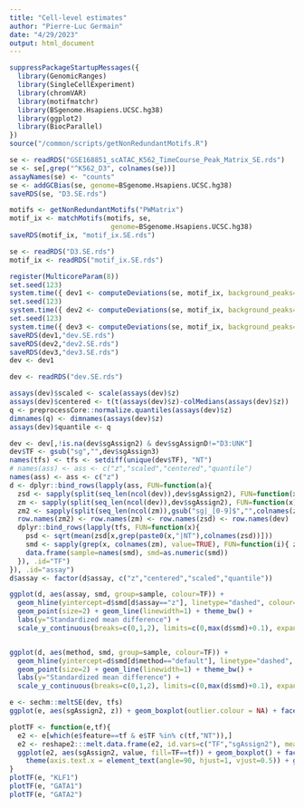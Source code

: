 ```yaml
---
title: "Cell-level estimates"
author: "Pierre-Luc Germain"
date: "4/29/2023"
output: html_document
---
```


```r
suppressPackageStartupMessages({
  library(GenomicRanges)
  library(SingleCellExperiment)
  library(chromVAR)
  library(motifmatchr)
  library(BSgenome.Hsapiens.UCSC.hg38)
  library(ggplot2)
  library(BiocParallel)
})
source("/common/scripts/getNonRedundantMotifs.R")
```


```r
se <- readRDS("GSE168851_scATAC_K562_TimeCourse_Peak_Matrix_SE.rds")
se <- se[,grep("^K562_D3", colnames(se))]
assayNames(se) <- "counts"
se <- addGCBias(se, genome=BSgenome.Hsapiens.UCSC.hg38)
saveRDS(se, "D3.SE.rds")

motifs <- getNonRedundantMotifs("PWMatrix")
motif_ix <- matchMotifs(motifs, se,
                         genome=BSgenome.Hsapiens.UCSC.hg38)
saveRDS(motif_ix, "motif_ix.SE.rds")
```

```r
se <- readRDS("D3.SE.rds")
motif_ix <- readRDS("motif_ix.SE.rds")
```


```r
register(MulticoreParam(8))
set.seed(123)
system.time({ dev1 <- computeDeviations(se, motif_ix, background_peaks=getBackgroundPeaks(se, niterations=200)) })
set.seed(123)
system.time({ dev2 <- computeDeviations(se, motif_ix, background_peaks=getBackgroundPeaks(se, bs=30, niterations=200)) })
set.seed(123)
system.time({ dev3 <- computeDeviations(se, motif_ix, background_peaks=getBackgroundPeaks(se, w=0.05, niterations=200)) })
saveRDS(dev1,"dev.SE.rds")
saveRDS(dev2,"dev2.SE.rds")
saveRDS(dev3,"dev3.SE.rds")
dev <- dev1
```

```r
dev <- readRDS("dev.SE.rds")
```


```r
assays(dev)$scaled <- scale(assays(dev)$z)
assays(dev)$centered <- t(t(assays(dev)$z)-colMedians(assays(dev)$z))
q <- preprocessCore::normalize.quantiles(assays(dev)$z)
dimnames(q) <- dimnames(assays(dev)$z)
assays(dev)$quantile <- q
```

```r
dev <- dev[,!is.na(dev$sgAssign2) & dev$sgAssignD!="D3:UNK"]
dev$TF <- gsub("sg","",dev$sgAssign3)
names(tfs) <- tfs <- setdiff(unique(dev$TF), "NT")
# names(ass) <- ass <- c("z","scaled","centered","quantile")
names(ass) <- ass <- c("z")
d <- dplyr::bind_rows(lapply(ass, FUN=function(a){
  zsd <- sapply(split(seq_len(ncol(dev)),dev$sgAssign2), FUN=function(x) matrixStats::rowVars(assays(dev)[[a]][,x]))
  zm <- sapply(split(seq_len(ncol(dev)),dev$sgAssign2), FUN=function(x) rowMeans(assays(dev)[[a]][,x]))
  zm2 <- sapply(split(seq_len(ncol(zm)),gsub("sg|_[0-9]$","",colnames(zm))), FUN=function(i) rowMeans(zm[,i]))
  row.names(zm2) <- row.names(zm) <- row.names(zsd) <- row.names(dev)
  dplyr::bind_rows(lapply(tfs, FUN=function(x){
    psd <- sqrt(mean(zsd[x,grep(paste0(x,"|NT"),colnames(zsd))]))
    smd <- sapply(grep(x, colnames(zm), value=TRUE), FUN=function(i){ zm2[x,"NT"]-zm[x,i]/psd })
    data.frame(sample=names(smd), smd=as.numeric(smd))
  }), .id="TF")
}), .id="assay")
d$assay <- factor(d$assay, c("z","centered","scaled","quantile"))
```


```r
ggplot(d, aes(assay, smd, group=sample, colour=TF)) + 
  geom_hline(yintercept=d$smd[d$assay=="z"], linetype="dashed", colour="grey") +
  geom_point(size=2) + geom_line(linewidth=1) + theme_bw() + 
  labs(y="Standardized mean difference") + 
  scale_y_continuous(breaks=c(0,1,2), limits=c(0,max(d$smd)+0.1), expand=expansion())


ggplot(d, aes(method, smd, group=sample, colour=TF)) + 
  geom_hline(yintercept=d$smd[d$method=="default"], linetype="dashed", colour="grey") +
  geom_point(size=2) + geom_line(linewidth=1) + theme_bw() + 
  labs(y="Standardized mean difference") + 
  scale_y_continuous(breaks=c(0,1,2), limits=c(0,max(d$smd)+0.1), expand=expansion())

```


```r
e <- sechm::meltSE(dev, tfs)
ggplot(e, aes(sgAssign2, z)) + geom_boxplot(outlier.colour = NA) + facet_wrap(~feature, scales="free_y") + theme_bw() + theme(axis.text.x = element_text(angle=90, hjust=1, vjust=0.5))
```

```r
plotTF <- function(e,tf){
  e2 <- e[which(e$feature==tf & e$TF %in% c(tf,"NT")),]
  e2 <- reshape2:::melt.data.frame(e2, id.vars=c("TF","sgAssign2"), measure.vars=c("z","centered","scaled","quantile"))
  ggplot(e2, aes(sgAssign2, value, fill=TF==tf)) + geom_boxplot() + facet_wrap(~variable) + theme_bw() +
    theme(axis.text.x = element_text(angle=90, hjust=1, vjust=0.5)) + ggtitle(tf) + labs(fill="KD")
}
plotTF(e, "KLF1")
plotTF(e, "GATA1")
plotTF(e, "GATA2")
```

